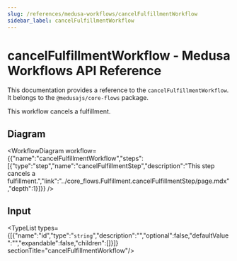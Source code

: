 ```yaml
---
slug: /references/medusa-workflows/cancelFulfillmentWorkflow
sidebar_label: cancelFulfillmentWorkflow
---
```



# cancelFulfillmentWorkflow - Medusa Workflows API Reference

This documentation provides a reference to the `cancelFulfillmentWorkflow`. It belongs to the `@medusajs/core-flows` package.

This workflow cancels a fulfillment.

## Diagram

<WorkflowDiagram workflow={{"name":"cancelFulfillmentWorkflow","steps":[{"type":"step","name":"cancelFulfillmentStep","description":"This step cancels a fulfillment.","link":"../core_flows.Fulfillment.cancelFulfillmentStep/page.mdx","depth":1}]}} />

## Input

<TypeList types={[{"name":"id","type":"`string`","description":"","optional":false,"defaultValue":"","expandable":false,"children":[]}]}  sectionTitle="cancelFulfillmentWorkflow"/>
